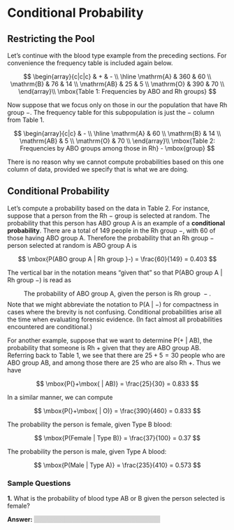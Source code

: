 # Conditional Probability

## Restricting the Pool

Let's continue with the blood type example from the preceding sections.  For
convenience the frequency table is included again below.

$$
\begin{array}{c|c|c}
       & + & - \\ \hline
\mathrm{A} & 360 & 60 \\ 
\mathrm{B} & 76 & 14 \\ 
\mathrm{AB} & 25 & 5 \\ 
\mathrm{O} & 390 & 70 \\ 
\end{array}\\
\mbox{Table 1: Frequencies by ABO and Rh groups}
$$

Now suppose that we focus only on those in our the population that have Rh group
$-$.  The frequency table for this subpopulation is just the $-$ column from 
Table 1.

$$
\begin{array}{c|c}
       & - \\ \hline
\mathrm{A} &  60 \\ 
\mathrm{B} &  14 \\ 
\mathrm{AB} &  5 \\ 
\mathrm{O} &  70 \\ 
\end{array}\\
\mbox{Table 2: Frequencies by ABO groups among those in Rh} - \mbox{group}
$$

There is no reason why we cannot compute probabilities based on this one column
of data, provided we specify that is what we are doing.  

## Conditional Probability

Let's compute a probability based on the data in Table 2.  For instance, suppose
that a person from the Rh $-$ group is selected at random.
The probability that this person has ABO group A is an 
example of a **conditional probability**.  There are a total of 149 people in the
Rh group $-$, with 60 of those having ABO group A.
Therefore the probability that an Rh group $-$ person selected at random is 
ABO group A is

$$
\mbox{P(ABO group A | Rh group }-) = \frac{60}{149} = 0.403
$$

The vertical bar in the notation means "given that" 
so that $\mbox{P(ABO group A | Rh group }-)$ is read as 

$$
\mbox{The probability of ABO group A, given the person is Rh group }-.
$$
Note that we might abbreviate the notation to
$\mbox{P(A | }-)$ for compactness in cases where the brevity is not confusing.
Conditional probabilities arise all the time when evaluating forensic evidence.
(In fact almost all probabilities encountered are conditional.)

For another example, suppose that we want to determine P($+$ | AB), 
the probability that someone is Rh $+$ given that they are ABO group AB.
Referring back to Table 1, we see that there are $25 + 5 = 30$ people 
who are ABO group AB, and among those there are 25 who are also Rh $+$.
Thus we have

$$
\mbox{P(}+\mbox{ | AB)} = \frac{25}{30} = 0.833
$$

In a similar manner, we can compute

$$
\mbox{P(}+\mbox{ | O)} = \frac{390}{460} = 0.833
$$

The probability the person is female, given Type B blood:

$$
\mbox{P(Female | Type B)} = \frac{37}{100} = 0.37
$$

The probability the person is male, given Type A blood:

$$
\mbox{P(Male | Type A)} = \frac{235}{410} = 0.573
$$
   
### Sample Questions

<style>
hide {
  background-color: #d6d6d6;
  color: #d6d6d6;
}
hide:hover {
  background-color: white;
  color: black;
}
</style>

**1.** What is the probability of blood type AB or B given the person selected is female?

**Answer:** <hide>$P(\text{AB or B | Female}) = (16 + 37) / 430 = 0.123$<hide>
